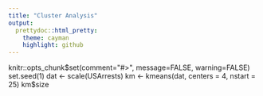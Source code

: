 ```yaml
---
title: "Cluster Analysis"
output:
  prettydoc::html_pretty:
    theme: cayman
    highlight: github
---
```

knitr::opts_chunk$set(comment="#>", message=FALSE, warning=FALSE)
set.seed(1)
dat <- scale(USArrests)
km <- kmeans(dat, centers = 4, nstart = 25)
km$size
